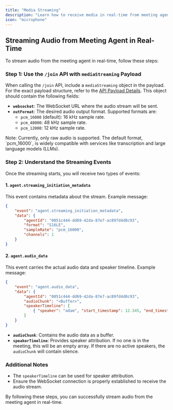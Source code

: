 ```yaml
---
title: "Media Streaming"
description: "Learn how to receive media in real-time from meeting agent"
icon: "microphone"
---
```


## Streaming Audio from Meeting Agent in Real-Time

To stream audio from the meeting agent in real-time, follow these steps:

### Step 1: Use the `/join` API with `mediaStreaming` Payload

When calling the `/join` API, include a `mediaStreaming` object in the payload. For the exact payload structure, refer to the [API Payload Details](http://localhost:3000/rest/sending-a-agent#param-media-streaming). This object should contain the following fields:

- **`websocket`**: The WebSocket URL where the audio stream will be sent.
- **`outFormat`**: The desired audio output format. Supported formats are:
    - `pcm_16000` (default): 16 kHz sample rate.
    - `pcm_48000`: 48 kHz sample rate.
    - `pcm_12000`: 12 kHz sample rate.

<Tip>
Note: Currently, only raw audio is supported. The default format, `pcm_16000`, is widely compatible with services like transcription and large language models (LLMs).
</Tip>

### Step 2: Understand the Streaming Events

Once the streaming starts, you will receive two types of events:

#### 1. `agent.streaming_initiation_metadata`

This event contains metadata about the stream. Example message:

```json
{
    "event": "agent.streaming_initiation_metadata",
    "data": {
        "agentId": "0051c444-dd69-42da-87e7-ac89fd4d0c93",
        "format": "S16LE",
        "sampleRate": "pcm_16000",
        "channels": 1
    }
}
```

#### 2. `agent.audio_data`

This event carries the actual audio data and speaker timeline. Example message:

```json
{
    "event": "agent.audio_data",
    "data": {
        "agentId": "0051c444-dd69-42da-87e7-ac89fd4d0c93",
        "audioChunk": "<Buffer>",
        "speakerTimeline": [
            { "speaker": "adam", "start_timestamp": 12.345, "end_timestamp": 44.421 }
        ]
    }
}
```

- **`audioChunk`**: Contains the audio data as a buffer.
- **`speakerTimeline`**: Provides speaker attribution. If no one is in the meeting, this will be an empty array. If there are no active speakers, the `audioChunk` will contain silence.

### Additional Notes

- The `speakerTimeline` can be used for speaker attribution.
- Ensure the WebSocket connection is properly established to receive the audio stream.

By following these steps, you can successfully stream audio from the meeting agent in real-time.
